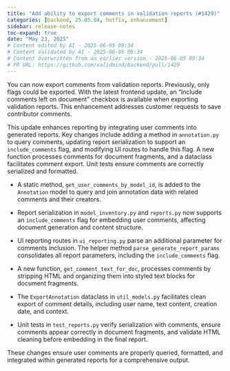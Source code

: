 ```yaml
---
title: "Add ability to export comments in validation reports (#1429)"
categories: [backend, 25.05.04, hotfix, enhancement]
sidebar: release-notes
toc-expand: true
date: "May 23, 2025"
# Content edited by AI - 2025-06-05 09:34
# Content validated by AI - 2025-06-05 09:34
# Content overwritten from an earlier version - 2025-06-05 09:34
# PR URL: https://github.com/validmind/backend/pull/1429
---
```


You can now export comments from validation reports. Previously, only flags could be exported. With the latest frontend update, an "Include comments left on document" checkbox is available when exporting validation reports. This enhancement addresses customer requests to save contributor comments.

This update enhances reporting by integrating user comments into generated reports. Key changes include adding a method in `annotation.py` to query comments, updating report serialization to support an `include_comments` flag, and modifying UI routes to handle this flag. A new function processes comments for document fragments, and a dataclass facilitates comment export. Unit tests ensure comments are correctly serialized and formatted.

- A static method, `get_user_comments_by_model_id`, is added to the `Annotation` model to query and join annotation data with related comments and their creators.

- Report serialization in `model_inventory.py` and `reports.py` now supports an `include_comments` flag for embedding user comments, affecting document generation and content structure.

- UI reporting routes in `ui_reporting.py` parse an additional parameter for comments inclusion. The helper method `parse_generate_report_params` consolidates all report parameters, including the `include_comments` flag.

- A new function, `get_comment_text_for_doc`, processes comments by stripping HTML and organizing them into styled text blocks for document fragments.

- The `ExportAnnotation` dataclass in `util_models.py` facilitates clean export of comment details, including user name, text content, creation date, and context.

- Unit tests in `test_reports.py` verify serialization with comments, ensure comments appear correctly in document fragments, and validate HTML cleaning before embedding in the final report.

These changes ensure user comments are properly queried, formatted, and integrated within generated reports for a comprehensive output.